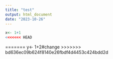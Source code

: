 ```yaml
---
title: "test"
output: html_document
date: "2023-10-26"
---
```


```r

x<- 1+1
<<<<<<< HEAD

```
=======
y<- 1+2#change
>>>>>>> bd636ec09b624f8140e26fbdf4d4453c424bdd2d
